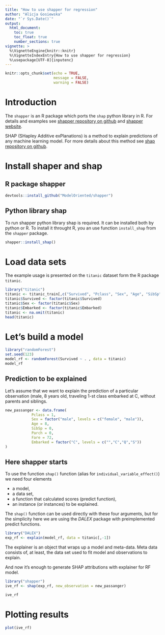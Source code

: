 ```yaml
---
title: "How to use shapper for regression"
author: "Alicja Gosiewska"
date: "`r Sys.Date()`"
output: 
  html_document:
    toc: true
    toc_float: true
    number_sections: true
vignette: >
  %\VignetteEngine{knitr::knitr}
  %\VignetteIndexEntry{How to use shapper for regression}
  %\usepackage[UTF-8]{inputenc}
---
```


```r
knitr::opts_chunk$set(echo = TRUE,
                      message = FALSE,
                      warning = FALSE)
```

# Introduction

The `shapper` is an R package which ports the `shap` python library in R. For details and examples see [shapper repository on github](https://github.com/ModelOriented/shapper) and [shapper website](https://modeloriented.github.io/shapper/).

SHAP (SHapley Additive exPlanations) is a method to explain predictions of any machine learning model. 
For more details about this method see [shap repository on github](https://github.com/slundberg/shap).

# Install shaper and shap

## R package shapper

```r
devtools::install_github("ModelOriented/shapper")
```

## Python library shap

To run shapper python library shap is required. It can be installed both by python or R. To install it throught R, you an use function `install_shap` from the `shapper` package.

```r
shapper::install_shap()
```


# Load data sets

The example usage is presented on the `titanic` dataset form the R package `titanic`. 

```r
library("titanic")
titanic <- titanic_train[,c("Survived", "Pclass", "Sex", "Age", "SibSp", "Parch", "Fare", "Embarked")]
titanic$Survived <- factor(titanic$Survived)
titanic$Sex <- factor(titanic$Sex)
titanic$Embarked <- factor(titanic$Embarked)
titanic <- na.omit(titanic)
head(titanic)
```


# Let's build a model

```r
library("randomForest")
set.seed(123)
model_rf <- randomForest(Survived ~ . , data = titanic)
model_rf
```


## Prediction to be explained

Let's assume that we want to explain the prediction of a particular observation (male, 8 years old, traveling 1-st class embarked at C, without parents and siblings.

```r
new_passanger <- data.frame(
            Pclass = 1,
            Sex = factor("male", levels = c("female", "male")),
            Age = 8,
            SibSp = 0,
            Parch = 0,
            Fare = 72,
            Embarked = factor("C", levels = c("","C","Q","S"))
)
```




## Here shapper starts

To use the function `shap()` function (alias for `individual_variable_effect()`) we need four elements

* a model,
* a data set,
* a function that calculated scores (predict function),
* an instance (or instances) to be explained.

The `shap()` function can be used directly with these four arguments, but for the simplicity here we are using the *DALEX* package with preimplemented predict functions.


```r
library("DALEX")
exp_rf <- explain(model_rf, data = titanic[,-1])
```

The explainer is an object that wraps up a model and meta-data. Meta data consists of, at least, the data set used to fit model and observations to explain. 

And now it's enough to generate SHAP attributions with explainer for RF model.

```r
library("shapper")
ive_rf <- shap(exp_rf, new_observation = new_passanger)
```

```r
ive_rf
```


# Plotting results

```r
plot(ive_rf)
```
